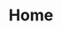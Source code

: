 ---
title: Home
description: Get started building your docs site with Starlight.
template: splash
hero:
  title: |
    Welcome to the
    <span
      class="font-black text-transparent
        bg-clip-text bg-gradient-to-b
        from-accent-900 to-accent-600
        dark:from-accent-600 dark:to-accent-200"
    >
      SpinShare Wiki!
    </span>
  tagline: The all-in-one compendium of knowledge on all things modding, charting in Spin Rhythm XD and more.
  image:
    file: ../../assets/custom-icons/Icon_colored.svg
  actions:
    - text: Get started
      link: /beginnerguide
      icon: right-arrow
      variant: primary
    - text: Edit on GitHub
      link: https://github.com/useredge/spinshare-wiki
      icon: external
---